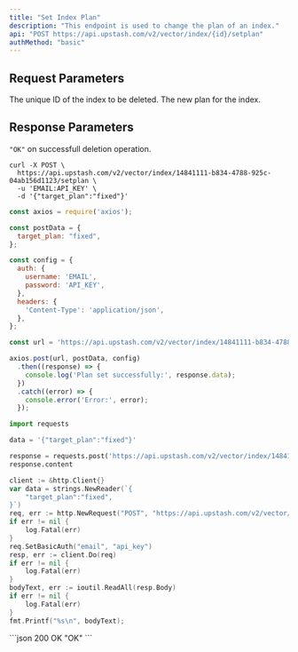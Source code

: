```yaml
---
title: "Set Index Plan"
description: "This endpoint is used to change the plan of an index."
api: "POST https://api.upstash.com/v2/vector/index/{id}/setplan"
authMethod: "basic"
---
```


## Request Parameters

<ParamField path="id" type="string" required>
	The unique ID of the index to be deleted.
</ParamField>

<ParamField body="target_plan" type="string" required>
	The new plan for the index.
</ParamField>

## Response Parameters

`"OK"` on successfull deletion operation.

<RequestExample>

```shell curl
curl -X POST \
  https://api.upstash.com/v2/vector/index/14841111-b834-4788-925c-04ab156d1123/setplan \
  -u 'EMAIL:API_KEY' \
  -d '{"target_plan":"fixed"}'
```

```javascript JavaScript
const axios = require('axios');

const postData = {
  target_plan: "fixed",
};

const config = {
  auth: {
    username: 'EMAIL',
    password: 'API_KEY',
  },
  headers: {
    'Content-Type': 'application/json',
  },
};

const url = 'https://api.upstash.com/v2/vector/index/14841111-b834-4788-925c-04ab156d1123/setplan';

axios.post(url, postData, config)
  .then((response) => {
    console.log('Plan set successfully:', response.data);
  })
  .catch((error) => {
    console.error('Error:', error);
  });

```

```python Python
import requests

data = '{"target_plan":"fixed"}'

response = requests.post('https://api.upstash.com/v2/vector/index/14841111-b834-4788-925c-04ab156d1123/setplan', data=data, auth=('EMAIL', 'API_KEY'))
response.content
```

```go Go
client := &http.Client{}
var data = strings.NewReader(`{
    "target_plan":"fixed",
}`)
req, err := http.NewRequest("POST", "https://api.upstash.com/v2/vector/index/14841111-b834-4788-925c-04ab156d1123/setplan", data)
if err != nil {
    log.Fatal(err)
}
req.SetBasicAuth("email", "api_key")
resp, err := client.Do(req)
if err != nil {
    log.Fatal(err)
}
bodyText, err := ioutil.ReadAll(resp.Body)
if err != nil {
    log.Fatal(err)
}
fmt.Printf("%s\n", bodyText);
```

</RequestExample>

<ResponseExample>
```json 200 OK
"OK"
```
</ResponseExample>

